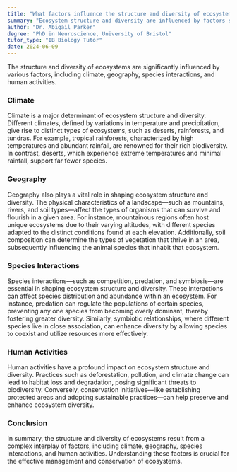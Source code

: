 ```yaml
---
title: "What factors influence the structure and diversity of ecosystems?"
summary: "Ecosystem structure and diversity are influenced by factors such as climate, geography, species interactions, and human activities."
author: "Dr. Abigail Parker"
degree: "PhD in Neuroscience, University of Bristol"
tutor_type: "IB Biology Tutor"
date: 2024-06-09
---
```


The structure and diversity of ecosystems are significantly influenced by various factors, including climate, geography, species interactions, and human activities.

### Climate

Climate is a major determinant of ecosystem structure and diversity. Different climates, defined by variations in temperature and precipitation, give rise to distinct types of ecosystems, such as deserts, rainforests, and tundras. For example, tropical rainforests, characterized by high temperatures and abundant rainfall, are renowned for their rich biodiversity. In contrast, deserts, which experience extreme temperatures and minimal rainfall, support far fewer species.

### Geography

Geography also plays a vital role in shaping ecosystem structure and diversity. The physical characteristics of a landscape—such as mountains, rivers, and soil types—affect the types of organisms that can survive and flourish in a given area. For instance, mountainous regions often host unique ecosystems due to their varying altitudes, with different species adapted to the distinct conditions found at each elevation. Additionally, soil composition can determine the types of vegetation that thrive in an area, subsequently influencing the animal species that inhabit that ecosystem.

### Species Interactions

Species interactions—such as competition, predation, and symbiosis—are essential in shaping ecosystem structure and diversity. These interactions can affect species distribution and abundance within an ecosystem. For instance, predation can regulate the populations of certain species, preventing any one species from becoming overly dominant, thereby fostering greater diversity. Similarly, symbiotic relationships, where different species live in close association, can enhance diversity by allowing species to coexist and utilize resources more effectively.

### Human Activities

Human activities have a profound impact on ecosystem structure and diversity. Practices such as deforestation, pollution, and climate change can lead to habitat loss and degradation, posing significant threats to biodiversity. Conversely, conservation initiatives—like establishing protected areas and adopting sustainable practices—can help preserve and enhance ecosystem diversity.

### Conclusion

In summary, the structure and diversity of ecosystems result from a complex interplay of factors, including climate, geography, species interactions, and human activities. Understanding these factors is crucial for the effective management and conservation of ecosystems.
    